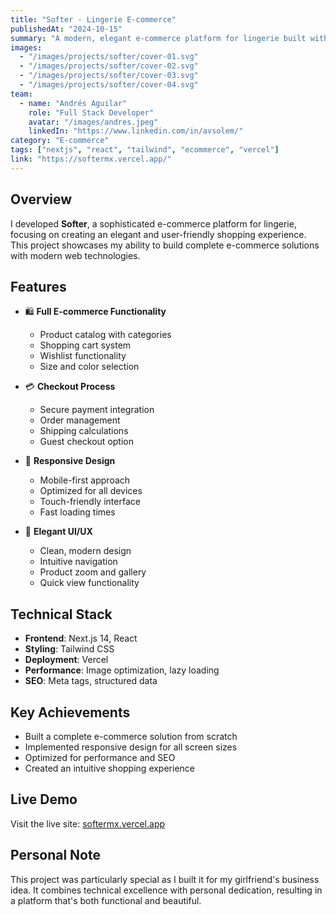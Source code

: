 ---
title: "Softer - Lingerie E-commerce"
publishedAt: "2024-10-15"
summary: "A modern, elegant e-commerce platform for lingerie built with Next.js and Tailwind CSS"
images:
  - "/images/projects/softer/cover-01.svg"
  - "/images/projects/softer/cover-02.svg"
  - "/images/projects/softer/cover-03.svg"
  - "/images/projects/softer/cover-04.svg"
team:
  - name: "Andrés Aguilar"
    role: "Full Stack Developer"
    avatar: "/images/andres.jpeg"
    linkedIn: "https://www.linkedin.com/in/avsolem/"
category: "E-commerce"
tags: ["nextjs", "react", "tailwind", "ecommerce", "vercel"]
link: "https://softermx.vercel.app/"
---

## Overview

I developed **Softer**, a sophisticated e-commerce platform for lingerie, focusing on creating an elegant and user-friendly shopping experience. This project showcases my ability to build complete e-commerce solutions with modern web technologies.

## Features

- 🛍️ **Full E-commerce Functionality**
  - Product catalog with categories
  - Shopping cart system
  - Wishlist functionality
  - Size and color selection

- 💳 **Checkout Process**
  - Secure payment integration
  - Order management
  - Shipping calculations
  - Guest checkout option

- 📱 **Responsive Design**
  - Mobile-first approach
  - Optimized for all devices
  - Touch-friendly interface
  - Fast loading times

- 🎨 **Elegant UI/UX**
  - Clean, modern design
  - Intuitive navigation
  - Product zoom and gallery
  - Quick view functionality

## Technical Stack

- **Frontend**: Next.js 14, React
- **Styling**: Tailwind CSS
- **Deployment**: Vercel
- **Performance**: Image optimization, lazy loading
- **SEO**: Meta tags, structured data

## Key Achievements

- Built a complete e-commerce solution from scratch
- Implemented responsive design for all screen sizes
- Optimized for performance and SEO
- Created an intuitive shopping experience

## Live Demo

Visit the live site: [softermx.vercel.app](https://softermx.vercel.app/)

## Personal Note

This project was particularly special as I built it for my girlfriend's business idea. It combines technical excellence with personal dedication, resulting in a platform that's both functional and beautiful.
